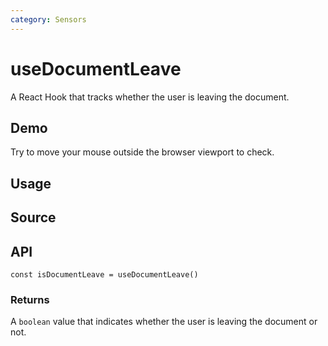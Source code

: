 ```yaml
---
category: Sensors
---
```


# useDocumentLeave


<HooksType category={frontmatter.category} />

A React Hook that tracks whether the user is leaving the document.

## Demo

Try to move your mouse outside the browser viewport to check.


<App />

## Usage



## Source


<Source />

## API

```tsx
const isDocumentLeave = useDocumentLeave()
```

### Returns

A `boolean` value that indicates whether the user is leaving the document or not.
